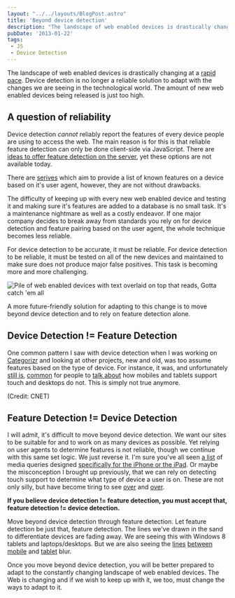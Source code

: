 ```yaml
---
layout: "../../layouts/BlogPost.astro"
title: 'Beyond device detection'
description: "The landscape of web enabled devices is drastically changing at a rapid pace . Device detection is no longer a reliable solution to adapt…"
pubDate: '2013-01-22'
tags:
 - JS
 - Device Detection
---
```


The landscape of web enabled devices is drastically changing at a [rapid pace][1]. Device detection is no longer a reliable solution to adapt with the changes we are seeing in the technological world. The amount of new web enabled devices being released is just too high.

## A question of reliability

Device detection _cannot_ reliably report the features of every device people are using to access the web. The main reason is for this is that reliable feature detection can only be done client-side via JavaScript. There are [ideas to offer feature detection on the server][2], yet these options are not available today.

There are [serives][3] which aim to provide a list of known features on a device based on it's user agent, however, they are not without drawbacks.

The difficulty of keeping up with every new web enabled device and testing it and making sure it's features are added to a database is no small task. It's a maintenance nightmare as well as a costly endeavor. If one major company decides to break away from standards you rely on for device detection and feature pairing based on the user agent, the whole technique becomes less reliable.

For device detection to be accurate, it must be reliable. For device detection to be reliable, it must be tested on all of the new devices and maintained to make sure does not produce major false positives. This task is becoming more and more challenging.

<Image
  src={testAllImg}
  alt="Pile of web enabled devices with text overlaid on top that reads, Gotta catch 'em all"
  width={700}
	height={525}
/>

A more future-friendly solution for adapting to this change is to move beyond device detection and to rely on feature detection alone.

## Device Detection != Feature Detection

One common pattern I saw with device detection when I was working on [Categorizr][6] and looking at other projects, new and old, was too assume features based on the type of device. For instance, it was, and unfortunately [still is][7], [common][8] for people to [talk about][9] how mobiles and tablets support touch and desktops do not. This is simply not true anymore.

(Credit: CNET)

## Feature Detection != Device Detection

I will admit, it's difficult to move beyond device detection. We want our sites to be suitable for and to work on as many devices as possible. Yet relying on user agents to determine features is not reliable, though we continue with this same set logic. We just reverse it. I'm sure you've all seen [a list][10] of media queries designed [specifically for the iPhone or the iPad][11]. Or maybe the misconception I brought up previously, that we can rely on detecting touch support to determine what type of device a user is on. These are not only silly, but have become tiring to see [over][12] and [over][13].

**If you believe device detection != feature detection, you must accept that, feature detection != device detection.**

Move beyond device detection through feature detection. Let feature detection be just that, feature detection. The lines we've drawn in the sand to differentiate devices are fading away. We are seeing this with Windows 8 tablets and laptops/desktops. But we are also seeing the [lines][14] [between][15] [mobile][16] and [tablet][17] blur.

Once you move beyond device detection, you will be better prepared to adapt to the constantly changing landscape of web enabled devices. The Web is changing and if we wish to keep up with it, we too, must change the ways to adapt to it.

[1]: http://newsroom.cisco.com/press-release-content?articleId=888280
[2]: https://docs.google.com/presentation/d/1y_A6VOZy9bD2i0VLHv9ZWr0W3hZJvlTNCDA0itjI0yM/edit#slide=id.p19
[3]: http://wurfl.sourceforge.net/
[4]: http://www.brettjankord.com/2013/01/10/active-development-on-categorizr-has-come-to-an-end/
[5]: http://commons.wikimedia.org/wiki/File:Device_pile.jpg
[6]: https://github.com/bjankord/Categorizr
[7]: http://tympanus.net/codrops/2013/01/21/ui-design-guidelines-for-responsive-design/
[8]: http://www.html5rocks.com/en/mobile/cross-device/
[9]: http://blog.grayghostvisuals.com/modernizr/conditionally-loading-resources/
[10]: http://css-tricks.com/snippets/css/media-queries-for-standard-devices/
[11]: http://perishablepress.com/target-iphone-and-ipad-with-css3-media-queries/
[12]: http://stackoverflow.com/questions/6191590/css-media-query-on-iphone
[13]: http://web-design-weekly.com/snippets/iphone-5-media-query/
[14]: http://www.theverge.com/2013/1/21/3902234/lg-joins-the-5-inch-1080p-party-with-optimus-g-pro
[15]: http://www.engadget.com/2013/01/07/huawei-launches-6-1-inch-ascend-mate/
[16]: http://www.androidcentral.com/production-line-leak-claims-show-644-inch-screen-sony-device
[17]: http://reviews.cnet.com/2733-3126_7-936-3.html
